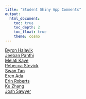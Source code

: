 ```yaml
---
title: "Student Shiny App Comments"
output: 
  html_document:
    toc: true
    toc_depth: 2
    toc_float: true
    theme: cosmo
---
```



[Byron Halavik](https://docs.google.com/document/d/1CE3t3kFSd7Rk15DQygmGRMfSPsp5ntXYr0A3PhkzUz4/edit?usp=sharing)  
[Jeeban Panthi](https://docs.google.com/document/d/14NpslW75JDJKeq8BM0BDUx2yKuIFvW27_4ApDKow9pk/edit?usp=sharing)   
[Melati Kaye](https://docs.google.com/document/d/1-paWdup2xAxiKYeT-yryGvDpgONL6zSfOj34oqi1PHM/edit?usp=sharing)   
[Rebecca Stevick](https://docs.google.com/document/d/14BqS7Osa3hWyyVYNWbWu7Fpb46vNyNLJERUf275oXrE/edit?usp=sharing)   
[Swan Tan](https://docs.google.com/document/d/1nG-GLnV-40lwXdNARIIz77WHInucuOweVotaD8F66ak/edit?usp=sharing)   
[Eren Ada](https://docs.google.com/document/d/1sjQWUPTNK4paswckHt9TV4cVV62zXZC-0mqrschzV3w/edit?usp=sharing)   
[Erin Roberts](https://docs.google.com/document/d/1W23Z-95hehk9ppNDnZU1FmUraaMlzMfblXMcfNCWA6c/edit?usp=sharing)    
[Ke Zhang](https://docs.google.com/document/d/1nLyKa490ogrR6Vh5NYdZ_i8OWMpGf3Czg28REgY-5oQ/edit?usp=sharing)   
[Josh Sawyer](https://docs.google.com/document/d/1spPmjmEy_W1-D3N_ROIY5_Bjje4Gpjgc3Gu3MsYJDJg/edit?usp=sharing)  
